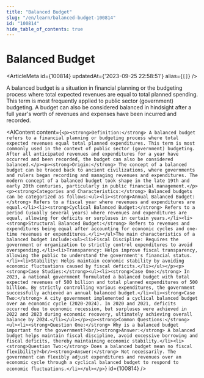 ```yaml
---
title: "Balanced Budget"
slug: "/en/learn/balanced-budget-100814"
id: "100814"
hide_table_of_contents: true
---
```



# Balanced Budget

<ArticleMeta id={100814} updatedAt={'2023-09-25 22:58:51'} alias={`[]`} />
<div className='border-solid border-b border-t-0 my-4 border-[var(--ifm-color-gray-300)]' />

A balanced budget is a situation in financial planning or the budgeting process where total expected revenues are equal to total planned spending. This term is most frequently applied to public sector (government) budgeting. A budget can also be considered balanced in hindsight after a full year's worth of revenues and expenses have been incurred and recorded.

<AIContent content={`<p><strong>Definition:</strong> A balanced budget refers to a financial planning or budgeting process where total expected revenues equal total planned expenditures. This term is most commonly used in the context of public sector (government) budgeting. After all anticipated revenues and expenditures for a year have occurred and been recorded, the budget can also be considered balanced.</p><p><strong>Origin:</strong> The concept of a balanced budget can be traced back to ancient civilizations, where governments and rulers began recording and managing revenues and expenditures. The modern concept of a balanced budget took shape in the late 19th and early 20th centuries, particularly in public financial management.</p><p><strong>Categories and Characteristics:</strong> Balanced budgets can be categorized as follows:<ul><li><strong>Annual Balanced Budget:</strong> Refers to a fiscal year where revenues and expenditures are equal.</li><li><strong>Cyclical Balanced Budget:</strong> Refers to a period (usually several years) where revenues and expenditures are equal, allowing for deficits or surpluses in certain years.</li><li><strong>Structural Balanced Budget:</strong> Refers to revenues and expenditures being equal after accounting for economic cycles and one-time revenues or expenditures.</li></ul>The main characteristics of a balanced budget include:<ul><li>Fiscal Discipline: Requires the government or organization to strictly control expenditures to avoid overspending.</li><li>Transparency: Helps improve fiscal transparency, allowing the public to understand the government's financial status.</li><li>Stability: Helps maintain economic stability by avoiding economic fluctuations caused by fiscal deficits.</li></ul></p><p><strong>Case Studies:</strong><ul><li><strong>Case One:</strong> In 2023, a national government formulated a balanced budget with total expected revenues of 500 billion and total planned expenditures of 500 billion. By strictly controlling various expenditures, the government successfully achieved an annual balanced budget.</li><li><strong>Case Two:</strong> A city government implemented a cyclical balanced budget over an economic cycle (2020-2024). In 2020 and 2021, deficits occurred due to economic recession, but surpluses were achieved in 2022 and 2023 during economic recovery, ultimately achieving overall balance by 2024.</li></ul></p><p><strong>Common Questions:</strong><ul><li><strong>Question One:</strong> Why is a balanced budget important for the government?<br/><strong>Answer:</strong> A balanced budget helps maintain fiscal discipline, avoid excessive borrowing and fiscal deficits, thereby maintaining economic stability.</li><li><strong>Question Two:</strong> Does a balanced budget mean no fiscal flexibility?<br/><strong>Answer:</strong> Not necessarily. The government can flexibly adjust expenditures and revenues over an economic cycle through a cyclical balanced budget to respond to economic fluctuations.</li></ul></p>`} id={100814} />
